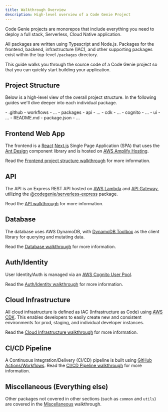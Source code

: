 ```yaml
---
title: Walkthrough Overview
description: High-level overview of a Code Genie Project
---
```



Code Genie projects are monorepos that include everything you need to deploy a full stack, Serverless, Cloud Native application.

All packages are written using Typescript and Node.js. Packages for the frontend, backend, infrastructure (IAC), and other supporting packages exist within the top-level `/packages` directory.

This guide walks you through the source code of a Code Genie project so that you can quickly start building your application.

## Project Structure

Below is a high-level view of the overall project structure. In the following guides we'll dive deeper into each individual package.

<FileTree>
- .github
  - workflows
    - ...
- packages
    - api
      - ...
    - cdk
      - ...
    - cognito
      - ...
    - ui
      - ...
- README.md
- package.json
- ...
</FileTree>

## Frontend Web App

The frontend is a [React](https://react.dev/) [Next.js](https://nextjs.org/) Single Page Application (SPA) that uses the [Ant Design](https://ant.design/)  component library and is hosted on [AWS Amplify Hosting](https://aws.amazon.com/amplify/hosting).

Read the [Frontend project structure walkthrough](./frontend/overview) for more information.

## API

The API is an Express REST API hosted on [AWS Lambda](https://aws.amazon.com/lambda) and [API Gateway](https://aws.amazon.com/api-gateway), utilizing the [@codegenie/serverless-express](https://github.com/brettstack/serverless-express) package.

Read the [API walkthrough](./backend/api) for more information.

## Database

The database uses AWS DynamoDB, with [DynamoDB Toolbox](https://github.com/jeremydaly/dynamodb-toolbox) as the client library for querying and mutating data.

Read the [Database walkthrough](./backend/database) for more information.

## Auth/Identity

User Identity/Auth is managed via an [AWS Cognito User Pool](https://aws.amazon.com/cognito).

Read the [Auth/Identity walkthrough](./backend/auth-identity) for more information.

## Cloud Infrastructure

All cloud infrastructure is defined as IAC (Infrastructure as Code) using [AWS CDK](https://docs.aws.amazon.com/cdk/v2/guide/getting_started.html). This enables developers to easily create new and consistent environments for prod, staging, and individual developer instances.

Read the [Cloud Infrastructure walkthrough](./backend/cloud-infrastructure) for more information.

## CI/CD Pipeline

A Continuous Integration/Delivery (CI/CD) pipeline is built using [GitHub Actions/Workflows](https://github.com/features/actions). Read the [CI/CD Pipeline walkthrough](./ci-cd-pipeline) for more information.

## Miscellaneous (Everything else)

Other packages not covered in other sections (such as `common` and `utils`) are covered in the [Miscellaneous](./miscellaneous) walkthrough.